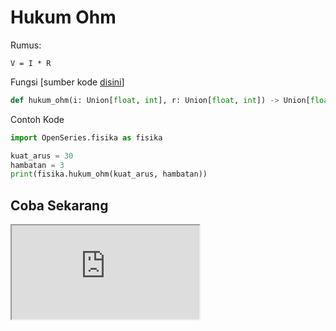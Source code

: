# Hukum Ohm

Rumus:

```
V = I * R
```

Fungsi [sumber kode [disini](https://github.com/bellshade/OpenSeries/blob/main/OpenSeries/fisika.py#L137)]

```python
def hukum_ohm(i: Union[float, int], r: Union[float, int]) -> Union[float, int, str]:
```

Contoh Kode

```python
import OpenSeries.fisika as fisika

kuat_arus = 30
hambatan = 3
print(fisika.hukum_ohm(kuat_arus, hambatan))
```

## Coba Sekarang

<iframe src="https://replit.com/@ItsArul/HukumOhm?embed=1&theme=light" className="aspect-video w-full" />
